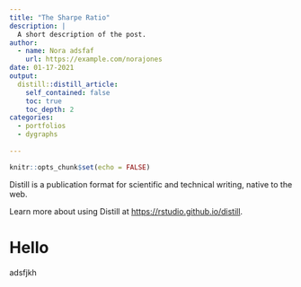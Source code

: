 ```yaml
---
title: "The Sharpe Ratio"
description: |
  A short description of the post.
author:
  - name: Nora adsfaf
    url: https://example.com/norajones
date: 01-17-2021
output:
  distill::distill_article:
    self_contained: false
    toc: true
    toc_depth: 2
categories:
  - portfolios
  - dygraphs
  
---
```



```r
knitr::opts_chunk$set(echo = FALSE)
```

Distill is a publication format for scientific and technical writing, native to the web.

Learn more about using Distill at <https://rstudio.github.io/distill>.

# Hello

adsfjkh

